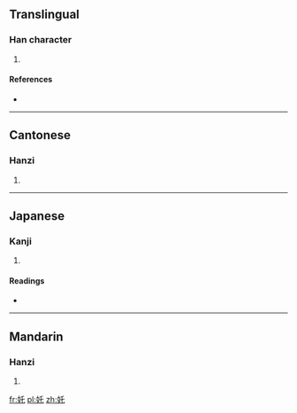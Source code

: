 {{also|姹}}
==Translingual==

===Han character===
{{Han char|rn=38|rad=女|as=03|sn=6|four=4241<sub>1</sub>|canj=女竹心 (VHP)|ids=⿰[[女]][[乇]]}}

# {{rfdef|lang=cmn}}

====References====
* {{Han ref|kx=0255.090|dkj=06051|dj=0518.100|hdz=21026.030|uh=597C|ud=22908|bh=C9CD|bd=51661}}

----

==Cantonese==

===Hanzi===
{{yue-hanzi|jyut=[[caa3]]|y=cha3|sim=姹}}

# {{defn|lang=yue|sort=女03}}

----

==Japanese==

===Kanji===
{{ja-kanji|grade=|rs=女03}}

# {{defn|lang=ja|sort=女03}}

====Readings====
* {{ja-readings|on=[[た]] (ta), [[と]] (to), [[つ]] (tsu)|kun=[[おとめ]] (otome), [[ほこる]] (hokoru)}}

----

==Mandarin==

===Hanzi===
{{cmn-hanzi|sim=姹|pin=[[chà]] ([[cha4]])|wg=ch'a<sup>4</sup>}}

# {{defn|lang=cmn|sort=女03}}

[[fr:奼]]
[[pl:奼]]
[[zh:奼]]